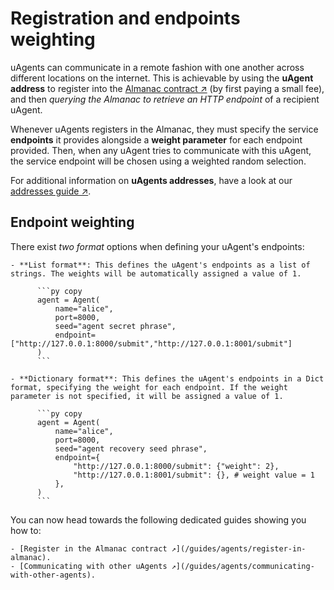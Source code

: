# Registration and endpoints weighting

uAgents can communicate in a remote fashion with one another across different locations on the internet. This is achievable by using the **uAgent address** to register into the [Almanac contract ↗️](/guides/agents/register-in-almanac) (by first paying a small fee), and then _querying the Almanac to retrieve an HTTP endpoint_ of a recipient uAgent.

Whenever uAgents registers in the Almanac, they must specify the service **endpoints** it provides alongside a **weight parameter** for each endpoint provided. Then, when any uAgent tries to communicate with this uAgent, the service endpoint will be chosen using a weighted random selection.

For additional information on **uAgents addresses**, have a look at our [addresses guide ↗️](/guides/agents/getting-uagent-address).

## Endpoint weighting

There exist _two format_ options when defining your uAgent's endpoints:

    - **List format**: This defines the uAgent's endpoints as a list of strings. The weights will be automatically assigned a value of 1.

          ```py copy
          agent = Agent(
              name="alice",
              port=8000,
              seed="agent secret phrase",
              endpoint=["http://127.0.0.1:8000/submit","http://127.0.0.1:8001/submit"]
          )
          ```

    - **Dictionary format**: This defines the uAgent's endpoints in a Dict format, specifying the weight for each endpoint. If the weight parameter is not specified, it will be assigned a value of 1.

          ```py copy
          agent = Agent(
              name="alice",
              port=8000,
              seed="agent recovery seed phrase",
              endpoint={
                  "http://127.0.0.1:8000/submit": {"weight": 2},
                  "http://127.0.0.1:8001/submit": {}, # weight value = 1
              },
          )
          ```

You can now head towards the following dedicated guides showing you how to:

    - [Register in the Almanac contract ↗️](/guides/agents/register-in-almanac).
    - [Communicating with other uAgents ↗️](/guides/agents/communicating-with-other-agents).
